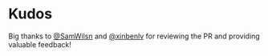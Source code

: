 # Kudos

Big thanks to [@SamWilsn](https://x.com/_SamWilsn_) and [@xinbenlv](https://x.com/ZainanZhou) for reviewing the PR and providing valuable feedback!

